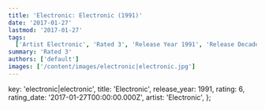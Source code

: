 ```yaml
---
title: 'Electronic: Electronic (1991)'
date: '2017-01-27'
lastmod: '2017-01-27'
tags:
  ['Artist Electronic', 'Rated 3', 'Release Year 1991', 'Release Decade 1990']
summary: 'Rated 3'
authors: ['default']
images: ['/content/images/electronic|electronic.jpg']
---
```


  key: 'electronic|electronic',
  title: 'Electronic',
  release_year: 1991,
  rating: 6,
  rating_date: '2017-01-27T00:00:00.000Z',
  artist: 'Electronic',
};

<MusicRating data={data} />
